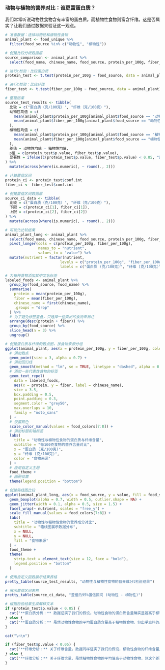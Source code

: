 ### 动物与植物的营养对比：谁更富蛋白质？ {.subsection-title}

我们常常听说动物性食物含有丰富的蛋白质，而植物性食物则富含纤维。这是否属实？让我们通过数据来验证这一观点。

```r
# 准备数据：选择动物性和植物性食物
animal_plant <- food_unique %>%
  filter(food_source %in% c("动物性", "植物性"))

# 创建比较分析数据框
source_comparison <- animal_plant %>%
  select(food_name, chinese_name, food_source, protein_per_100g, fiber_per_100g)
```

```r
# 进行t检验：比较蛋白质
protein_test <- t.test(protein_per_100g ~ food_source, data = animal_plant)

# 进行t检验：比较纤维
fiber_test <- t.test(fiber_per_100g ~ food_source, data = animal_plant)

# 整理结果
source_test_results <- tibble(
  比较 = c("蛋白质（克/100克）", "纤维（克/100克）"),
  动物性均值 = c(
    mean(animal_plant$protein_per_100g[animal_plant$food_source == "动物性"]),
    mean(animal_plant$fiber_per_100g[animal_plant$food_source == "动物性"])
  ),
  植物性均值 = c(
    mean(animal_plant$protein_per_100g[animal_plant$food_source == "植物性"]),
    mean(animal_plant$fiber_per_100g[animal_plant$food_source == "植物性"])
  ),
  差值 = 动物性均值 - 植物性均值,
  p值 = c(protein_test$p.value, fiber_test$p.value),
  显著性 = ifelse(c(protein_test$p.value, fiber_test$p.value) < 0.05, "是", "否")
) %>%
  mutate(across(where(is.numeric), ~ round(., 2)))

# 计算置信区间
protein_ci <- protein_test$conf.int
fiber_ci <- fiber_test$conf.int

# 创建置信区间数据框
source_ci_data <- tibble(
  比较 = c("蛋白质（克/100克）", "纤维（克/100克）"),
  下限 = c(protein_ci[1], fiber_ci[1]),
  上限 = c(protein_ci[2], fiber_ci[2])
) %>%
  mutate(across(where(is.numeric), ~ round(., 2)))
```

```r
# 可视化比较结果
animal_plant_long <- animal_plant %>%
  select(food_name, chinese_name, food_source, protein_per_100g, fiber_per_100g) %>%
  pivot_longer(cols = c(protein_per_100g, fiber_per_100g),
               names_to = "nutrient",
               values_to = "value") %>%
  mutate(nutrient = factor(nutrient,
                         levels = c("protein_per_100g", "fiber_per_100g"),
                         labels = c("蛋白质 (克/100克)", "纤维 (克/100克)")))

# 为每种食物添加其中文名标签
labeled_foods <- animal_plant %>%
  group_by(food_source, food_name) %>%
  summarise(
    protein = mean(protein_per_100g),
    fiber = mean(fiber_per_100g),
    chinese_name = first(chinese_name),
    .groups = "drop"
  ) %>%
  # 为了避免标签重叠，只选择一些突出的食物来标注
  arrange(desc(protein + fiber)) %>%
  group_by(food_source) %>%
  slice_head(n = 3) %>%
  ungroup()

# 创建蛋白质与纤维的散点图，按食物来源分组
ggplot(animal_plant, aes(x = protein_per_100g, y = fiber_per_100g, color = food_source)) +
  # 添加散点
  geom_point(size = 3, alpha = 0.7) +
  # 添加回归线
  geom_smooth(method = "lm", se = TRUE, linetype = "dashed", alpha = 0.2) +
  # 添加一些代表性食物的标签
  geom_text_repel(
    data = labeled_foods,
    aes(x = protein, y = fiber, label = chinese_name),
    size = 3.5,
    box.padding = 0.5,
    point.padding = 0.3,
    segment.color = "grey50",
    max.overlaps = 10,
    family = "noto_sans"
  ) +
  # 设置颜色
  scale_color_manual(values = food_colors[7:8]) +
  # 添加标题和轴标签
  labs(
    title = "动物性与植物性食物的蛋白质与纤维含量",
    subtitle = "每100克食物的营养含量对比",
    x = "蛋白质 (克/100克)",
    y = "纤维 (克/100克)",
    color = "食物来源"
  ) +
  # 应用自定义主题
  food_theme +
  # 图例位置
  theme(legend.position = "bottom")
```

```r
# 创建箱线图比较
ggplot(animal_plant_long, aes(x = food_source, y = value, fill = food_source)) +
  geom_boxplot(alpha = 0.7, width = 0.5, outlier.shape = NA) +
  geom_jitter(width = 0.1, alpha = 0.5, size = 1.5) +
  facet_wrap(~ nutrient, scales = "free_y") +
  scale_fill_manual(values = food_colors[7:8]) +
  labs(
    title = "动物性与植物性食物的营养成分对比",
    subtitle = "箱线图展示数据分布",
    x = NULL,
    y = NULL,
    fill = "食物来源"
  ) +
  food_theme +
  theme(
    strip.text = element_text(size = 12, face = "bold"),
    legend.position = "bottom"
  )
```

```r
# 使用自定义函数展示结果表格
pretty_table(source_test_results, "动物性与植物性食物的营养成分t检验结果")
```

```r
# 展示置信区间表格
pretty_table(source_ci_data, "差值的95%置信区间 (动物性 - 植物性)")
```

```r
# 根据检验结果生成解释文本
if (protein_test$p.value < 0.05) {
  cat("**蛋白质分析：** 数据证实了我们的假设，动物性食物的蛋白质含量确实显著高于植物性食物，平均每100克高出约", round(abs(diff(protein_test$estimate)), 1), "克。这个差异从统计学角度来看是显著的 (p =", sprintf("%.3f", protein_test$p.value), ")。")
} else {
  cat("**蛋白质分析：** 虽然动物性食物的平均蛋白质含量高于植物性食物，但出乎意料的是，这个差异从统计学角度来看并不显著 (p =", sprintf("%.3f", protein_test$p.value), ")。")
}

cat("\n\n")

if (fiber_test$p.value < 0.05) {
  cat("**纤维分析：** 关于纤维含量，数据同样证实了我们的假设，植物性食物的纤维含量显著高于动物性食物，平均每100克高出约", round(abs(diff(fiber_test$estimate)), 1), "克。这个差异从统计学角度来看是显著的 (p =", sprintf("%.3f", fiber_test$p.value), ")。")
} else {
  cat("**纤维分析：** 关于纤维含量，虽然植物性食物的平均值高于动物性食物，但这个差异从统计学角度来看并不显著 (p =", sprintf("%.3f", fiber_test$p.value), ")。")
}
``` 